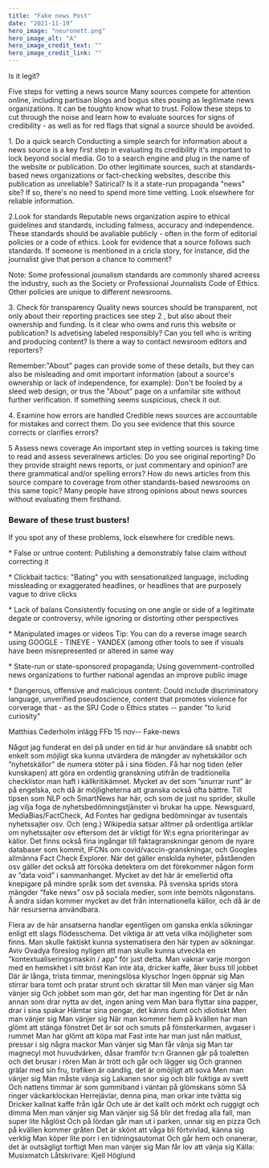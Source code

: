 ```yaml
---
title: "Fake news Post"
date: "2021-11-19"
hero_image: "neuronett.png"
hero_image_alt: "A"
hero_image_credit_text: ""
hero_image_credit_link: ""
---
```

<p>Is it legit?</p>
<p>Five steps for vetting a news source
Many sources compete for attention online, including partisan blogs and bogus sites posing as legitimate news organizations. It can be toughto know what to trust. Follow these steps to cut through the noise and learn how to evaluate sources for signs of credibility - as well as for red flags that signal a source should be avoided.</p>
<p>1. Do a quick search
Conducting a simple search for information about a news source is a key first step in evaluating its credibility it's important to lock beyond social media. Go to a search engine and plug in the name of the website or publication. Do other legitimate sources, such at standards-based news organizations or fact-checking websites, describe this publication as unreliable? Satirical? Is it a state-run propaganda "news" site? If so, there's no need to spend more time vetting. Look elsewhere for reliable information.</p>
<p>2.Look for standards
Reputable news organization aspire to ethical guidelines and standards, including falmess, accuracy and independence. These standards should be avaliable publicly - often in the form of editorial policies or a code of ethics. Look for evidence that a source follows such standards. If someone is mentioned in a cricla story, for instance, did the journalist give that person a chance to comment?

Note: Some professional jounalism standards are commonly shared acreess the industry, such as the Society or Professional Journalists Code of Ethics. Other policies are unique to different newsrooms.</p>

<p>3. Check för transparency
Quality news sources should be transparent, not only about their reporting practices see step 2 , but also about their ownership and funding. Is it clear who owns and runs this website or publication? Is advetising labeled responsibly? Can you tell who is writing and producing content? Is there a way to contact newsroom editors and reporters?

Remember:"About" pages can provide some of these details, but they can also be misleading and omit important information (about a source's ownership or lack of independence, for example): Don't be fooled by a sleed web design, or trus the "About" page on a unfamilar site without further verification. If something seems suspicious, check it out.</p>

<p>4. Examine how errors are handled
Credible news sources are accountable for mistakes and correct them. Do you see evidence that this source corrects or clarifies errors?</p>

<p>5 Assess news coverage
An important step in vetting sources is taking time to read and assess severalnews articles: Do you see original reporting? Do they provide straight news reports, or just commentary and opinion? are  there grammatical and/or spelling errors? How do news articles from this source compare to coverage from other standards-based newsrooms on this same topic? Many people have strong opinions about news sources without evaluating them firsthand.</p>

<h3>Beware of these trust busters!</h3>
<p>If you spot any of these problems, lock elsewhere for credible news.</p>
<p>* False or untrue content:
Publishing a demonstrably false claim without correcting it</p>
<p>* Clickbait tactics:
"Bating" you with sensationalized language, including missleading or exaggerated headlines, or headlines that are purposely vague to drive clicks</p>
<p>* Lack of balans
Consistently focusing on one angle or side of a legitimate degate or controversy, while ignoring or distorting other perspectives</p>
<p>* Manipulated images or videos
Tip: You can do a reverse image search using GOOGLE - TINEYE - YANDEX
(among other tools to see if visuals have been misrepresented or altered in same way</p>
<p>* State-run or state-sponsored propaganda;
Using government-controlled news organizations to further national agendas an improve public image</p>
<p>* Dangerous, offensive and malicious content:
Could include discriminatory language, unverified pseudoscience, content that promotes violence for corverage that - as the SPJ Code o Ethics states -- pander "to lurid curiosity"</p>
<p>Matthias Cederholm inlägg FFb 15 nov-- Fake-news</p>

<p>Något jag funderat en del på under en tid är hur användare så snabbt och enkelt som möjligt ska kunna utvärdera de mängder av nyhetskällor och ”nyhetskällor” de numera stöter på i sina flöden. Få har nog tiden (eller kunskapen) att göra en ordentlig granskning utifrån de traditionella checklistor man haft i källkritikämnet. Mycket av det som ”snurrar runt” är på engelska, och då är möjligheterna att granska också ofta bättre. Till tipsen som NLP och SmartNews har här, och som de just nu sprider, skulle jag vilja foga de nyhetsbedömningstjänster vi brukar ha uppe. Newsguard, MediaBias/FactCheck, Ad Fontes har gedigna bedömningar av tusentals nyhetssajter osv. Och (eng.) Wikipedia satsar alltmer på ordentliga artiklar om nyhetssajter osv eftersom det är viktigt för W:s egna prioriteringar av källor. Det finns också fina ingångar till faktagranskningar genom de nyare databaser som kommit, IFCNs om covid/vaccin-granskningar, och Googles allmänna Fact Check Explorer. När det gäller enskilda nyheter, påståenden osv gäller det också att försöka detektera om det förekommer någon form av ”data void” i sammanhanget. Mycket av det här är emellertid ofta knepigare på mindre språk som det svenska. På svenska sprids stora mängder ”fake news” osv på sociala medier, som inte bemöts någonstans. Å andra sidan kommer mycket av det från internationella källor, och då är de här resurserna användbara.</p>
Flera av de här ansatserna handlar egentligen om ganska enkla sökningar enligt ett slags flödesschema. Det viktiga är att veta vilka möjligheter som finns. Man skulle faktiskt kunna systematisera den här typen av sökningar. Aviv Ovadya föreslog nyligen att man skulle kunna utveckla en ”kontextualiseringsmaskin / app” för just detta.
Man vaknar varje morgon med en hemskhet i sitt bröst
Kan inte äta, dricker kaffe, åker buss till jobbet
Där är långa, trista timmar, meningslösa klyschor
Ingen öppnar sig
Man stirrar bara tomt och pratar strunt och skrattar till
Men man vänjer sig
Man vänjer sig
Och jobbet som man gör, det har man ingenting för
Det är nån annan som drar nytta av det, ingen aning vem
Man bara flyttar sina papper, drar i sina spakar
Hämtar sina pengar, det känns dumt och idiotiskt
Men man vänjer sig
Man vänjer sig
När man kommer hem på kvällen har man glömt att stänga fönstret
Det är sot och smuts på fönsterkarmen, avgaser i rummet
Man har glömt att köpa mat
Fast inte har man just nån matlust, pressar i sig några mackor
Man vänjer sig
Man får vänja sig
Man tar magnecyl mot huvudvärken, dåsar framför tv:n
Grannen går på toaletten och det brusar i rören
Man är trött och går och lägger sig
Och grannen grälar med sin fru, trafiken är oändlig, det är omöjligt att sova
Men man vänjer sig
Man måste vänja sig
Lakanen snor sig och blir fuktiga av svett
Och nattens timmar är som gummiband i väntan på glömskans sömn
Så ringer väckarklockan
Herrejävlar, denna pina, man orkar inte tvätta sig
Dricker kallnat kaffe från igår
Och ute är det kallt och mörkt och ruggigt och dimma
Men man vänjer sig
Man vänjer sig
Så blir det fredag alla fall, man super lite håglöst
Och på lördan går man ut i parken, unnar sig en pizza
Och på kvällen kommer gråten
Det är skönt att våga bli förtvivlad, känna sig verklig
Man köper lite porr i en tidningsautomat
Och går hem och onanerar, det är outsägligt torftigt
Men man vänjer sig
Man får lov att vänja sig
Källa: Musixmatch
Låtskrivare: Kjell Höglund



